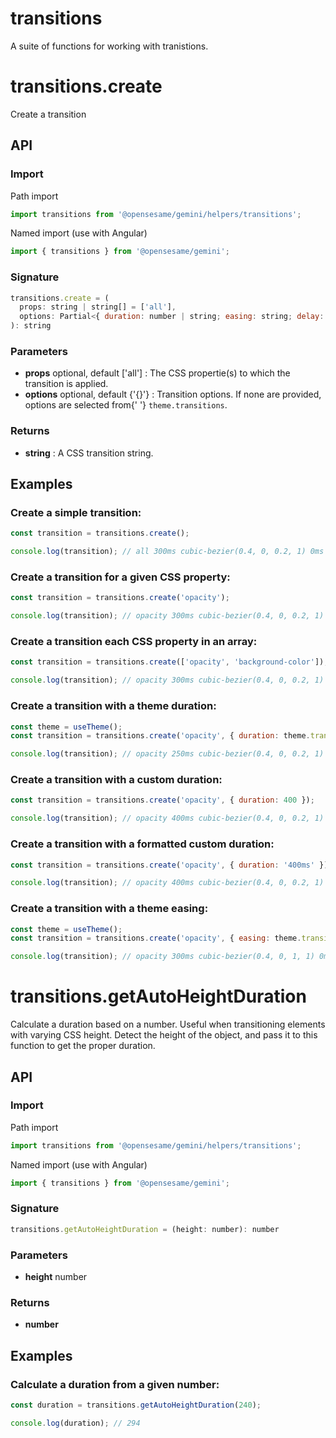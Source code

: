
<Meta title="Helpers/transitions" />

<h1>transitions</h1>

A suite of functions for working with tranistions.

<h1>transitions.create</h1>

Create a transition

<h2>API</h2>

<h3>Import</h3>

Path import

```javascript
import transitions from '@opensesame/gemini/helpers/transitions';
```

Named import (use with Angular)

```javascript
import { transitions } from '@opensesame/gemini';
```

<h3>Signature</h3>

```javascript
transitions.create = (
  props: string | string[] = ['all'],
  options: Partial<{ duration: number | string; easing: string; delay: number | string }> = {}
): string
```

<h3>Parameters</h3>

<ul>
  <li>
    <strong>props</strong> optional, default ['all'] : The CSS propertie(s) to which the transition is applied.
  </li>
  <li>
    <strong>options</strong> optional, default {'{}'} : Transition options. If none are provided, options are selected from{' '}
    <code>theme.transitions</code>.
  </li>
</ul>

<h3>Returns</h3>

<ul>
  <li>
    <strong>string</strong> : A CSS transition string.
  </li>
</ul>

<h2>Examples</h2>

<h3>Create a simple transition:</h3>

```javascript
const transition = transitions.create();

console.log(transition); // all 300ms cubic-bezier(0.4, 0, 0.2, 1) 0ms
```

<h3>Create a transition for a given CSS property:</h3>

```javascript
const transition = transitions.create('opacity');

console.log(transition); // opacity 300ms cubic-bezier(0.4, 0, 0.2, 1) 0ms
```

<h3>Create a transition each CSS property in an array:</h3>

```javascript
const transition = transitions.create(['opacity', 'background-color']);

console.log(transition); // opacity 300ms cubic-bezier(0.4, 0, 0.2, 1) 0ms, background-color 300ms cubic-bezier(0.4, 0, 0.2, 1) 0ms
```

<h3>Create a transition with a theme duration:</h3>

```javascript
const theme = useTheme();
const transition = transitions.create('opacity', { duration: theme.transitions.duration.short });

console.log(transition); // opacity 250ms cubic-bezier(0.4, 0, 0.2, 1) 0ms
```

<h3>Create a transition with a custom duration:</h3>

```javascript
const transition = transitions.create('opacity', { duration: 400 });

console.log(transition); // opacity 400ms cubic-bezier(0.4, 0, 0.2, 1) 0ms
```

<h3>Create a transition with a formatted custom duration:</h3>

```javascript
const transition = transitions.create('opacity', { duration: '400ms' });

console.log(transition); // opacity 400ms cubic-bezier(0.4, 0, 0.2, 1) 0ms
```

<h3>Create a transition with a theme easing:</h3>

```javascript
const theme = useTheme();
const transition = transitions.create('opacity', { easing: theme.transitions.easing.easeIn });

console.log(transition); // opacity 300ms cubic-bezier(0.4, 0, 1, 1) 0ms
```

<h1>transitions.getAutoHeightDuration</h1>

Calculate a duration based on a number. Useful when transitioning elements with varying CSS height. Detect the height of the object, and pass it to this function to get the proper duration.

<h2>API</h2>

<h3>Import</h3>

Path import

```javascript
import transitions from '@opensesame/gemini/helpers/transitions';
```

Named import (use with Angular)

```javascript
import { transitions } from '@opensesame/gemini';
```

<h3>Signature</h3>

```javascript
transitions.getAutoHeightDuration = (height: number): number
```

<h3>Parameters</h3>

<ul>
  <li>
    <strong>height</strong> number
  </li>
</ul>

<h3>Returns</h3>

<ul>
  <li>
    <strong>number</strong>
  </li>
</ul>

<h2>Examples</h2>

<h3>Calculate a duration from a given number:</h3>

```javascript
const duration = transitions.getAutoHeightDuration(240);

console.log(duration); // 294
```
